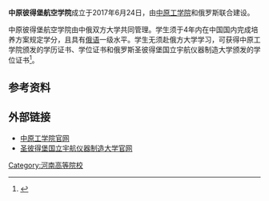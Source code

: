 '''中原彼得堡航空学院'''成立于2017年6月24日，由[[中原工学院|中原工学院]]和俄罗斯{{Link-en|圣彼得堡国立宇航仪器制造大学|Saint Petersburg State University of Aerospace Instrumentation}}联合建设。

中原彼得堡航空学院由中俄双方大学共同管理。学生须于4年内在中国国内完成培养方案规定学分，且具有[[俄语|俄语]]一级水平。学生无须赴俄方大学学习，可获得中原工学院颁发的学历证书、学位证书和俄罗斯圣彼得堡国立宇航仪器制造大学颁发的学位证书<ref>{{Cite web |url=http://www.jyb.cn/zgjyb/201706/t20170626_683499.html |title=中原彼得堡航空学院成立 |accessdate=2018-02-17 |archive-date=2018-02-18 |archive-url=https://web.archive.org/web/20180218023916/http://www.jyb.cn/zgjyb/201706/t20170626_683499.html |dead-url=no }}</ref>。

==参考资料==
{{reflist}}

==外部链接==
*[http://www.zzti.edu.cn 中原工学院官网]{{Wayback|url=http://www.zzti.edu.cn/ |date=20100420034053 }}
*[https://web.archive.org/web/20130805041810/http://suai.ru/m_univ_rect.shtml  圣彼得堡国立宇航仪器制造大学官网]

[[Category:河南高等院校|Category:河南高等院校]]